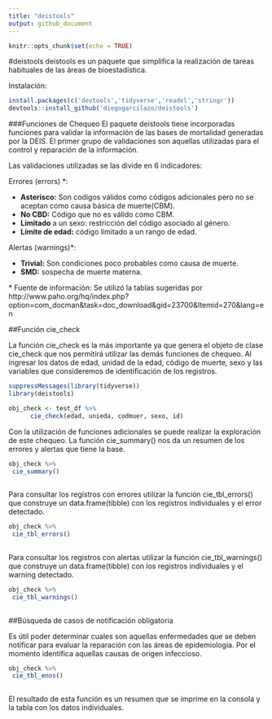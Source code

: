 ```yaml
---
title: "deistools"
output: github_document
---
```


```r
knitr::opts_chunk$set(echo = TRUE)
```

#deistools
deistools es un paquete que simplifica la realización de tareas habituales de las áreas de bioestadística.

Instalación:
```r
install.packages(c('devtools','tidyverse','readxl','stringr'))
devtools::install_github('diegogarcilazo/deistools')
```

###Funciones de Chequeo
El paquete deistools tiene incorporadas funciones para validar la información de las bases de mortalidad generadas por la DEIS. El primer grupo de validaciones son aquellas utilizadas para el control y reparación de la información.

Las validaciones utilizadas se las divide en 6 indicadores:

Errores (errors) \*:

- **Asterisco:** Son codigos válidos como códigos adicionales pero no se aceptan como causa básica de muerte(CBM).
- **No CBD:** Código que no es válido como CBM.
- **Limitado** a un sexo: restricción del código asociado al género.
- **Límite de edad:** código limitado a un rango de edad.

 Alertas (warnings)\*:

- **Trivial:** Son condiciones poco probables como causa de muerte.
- **SMD:** sospecha de muerte materna.


\* Fuente de información: Se utilizó la tablas sugeridas por http://www.paho.org/hq/index.php?option=com_docman&task=doc_download&gid=23700&Itemid=270&lang=en

##Función cie_check

La función cie_check es la más importante ya que genera el objeto de clase cie_check que nos permitirá utilizar las demás funciones de chequeo. Al ingresar los datos de edad, unidad de la edad, código de muerte, sexo y las variables que consideremos de identificación de los registros.

```r
suppressMessages(library(tidyverse))
library(deistools)

obj_check <- test_df %>%
      cie_check(edad, unieda, codmuer, sexo, id)
```

Con la utilización de funciones adicionales se puede realizar la exploración de este chequeo.
La función cie_summary() nos da un resumen de los errores y alertas que tiene la base.

```r

obj_check %>% 
 cie_summary()
 
```


Para consultar los registros con errores utilizar la función cie_tbl_errors() que construye un data.frame(tibble) con los registros individuales y el error detectado.
```r

obj_check %>% 
 cie_tbl_errors()
 
```

Para consultar los registros con alertas utilizar la función cie_tbl_warnings() que construye un data.frame(tibble) con los registros individuales y el warning detectado.
```r

obj_check %>% 
 cie_tbl_warnings()
 
```


##Búsqueda de casos de notificación obligatoria

Es útil poder determinar cuales son aquellas enfermedades que se deben notificar para evaluar la reparación con las áreas de epidemiología. Por el momento identifica aquellas causas de origen infeccioso.
```r

obj_check %>% 
 cie_tbl_enos()
 
```

El resultado de esta función es un resumen que se imprime en la consola y la tabla con los datos individuales.



